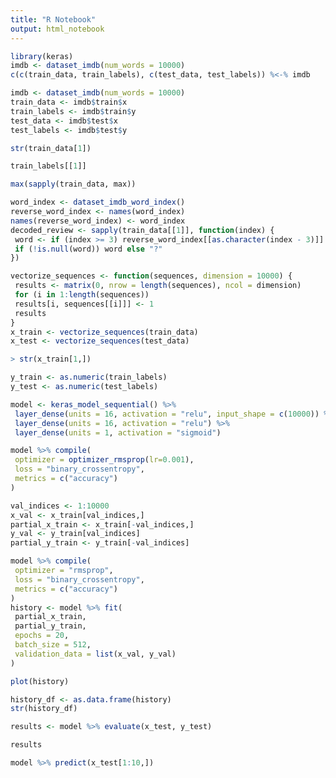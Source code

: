 ```yaml
---
title: "R Notebook"
output: html_notebook
---
```


```r
library(keras)
imdb <- dataset_imdb(num_words = 10000)
c(c(train_data, train_labels), c(test_data, test_labels)) %<-% imdb

```

```r
imdb <- dataset_imdb(num_words = 10000)
train_data <- imdb$train$x
train_labels <- imdb$train$y
test_data <- imdb$test$x
test_labels <- imdb$test$y
```

```r
str(train_data[1])
```

```r
train_labels[[1]]
```

```r
max(sapply(train_data, max))
```

```r
word_index <- dataset_imdb_word_index()
reverse_word_index <- names(word_index)
names(reverse_word_index) <- word_index
decoded_review <- sapply(train_data[[1]], function(index) {
 word <- if (index >= 3) reverse_word_index[[as.character(index - 3)]]
 if (!is.null(word)) word else "?"
})
```

```r
vectorize_sequences <- function(sequences, dimension = 10000) {
 results <- matrix(0, nrow = length(sequences), ncol = dimension)
 for (i in 1:length(sequences))
 results[i, sequences[[i]]] <- 1
 results
}
x_train <- vectorize_sequences(train_data)
x_test <- vectorize_sequences(test_data)
```

```r
> str(x_train[1,])
```

```r
y_train <- as.numeric(train_labels)
y_test <- as.numeric(test_labels)
```

```r
model <- keras_model_sequential() %>%
 layer_dense(units = 16, activation = "relu", input_shape = c(10000)) %>%
 layer_dense(units = 16, activation = "relu") %>%
 layer_dense(units = 1, activation = "sigmoid")
```

```r
model %>% compile(
 optimizer = optimizer_rmsprop(lr=0.001),
 loss = "binary_crossentropy",
 metrics = c("accuracy")
)
```

```r
val_indices <- 1:10000
x_val <- x_train[val_indices,]
partial_x_train <- x_train[-val_indices,]
y_val <- y_train[val_indices]
partial_y_train <- y_train[-val_indices]
```

```r
model %>% compile(
 optimizer = "rmsprop",
 loss = "binary_crossentropy",
 metrics = c("accuracy")
)
history <- model %>% fit(
 partial_x_train,
 partial_y_train,
 epochs = 20,
 batch_size = 512,
 validation_data = list(x_val, y_val)
)
```

```r
plot(history)
```

```r
history_df <- as.data.frame(history)
str(history_df)
```

```r
results <- model %>% evaluate(x_test, y_test)
```

```r
results
```

```r
model %>% predict(x_test[1:10,])
```

